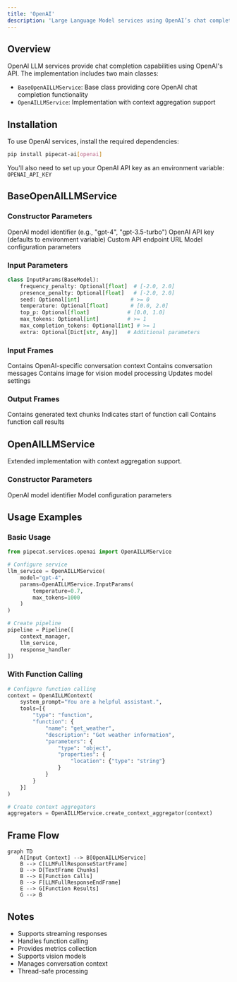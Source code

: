 ```yaml
---
title: 'OpenAI'
description: 'Large Language Model services using OpenAI’s chat completion API'
---
```


## Overview

OpenAI LLM services provide chat completion capabilities using OpenAI's API. The implementation includes two main classes:

- `BaseOpenAILLMService`: Base class providing core OpenAI chat completion functionality
- `OpenAILLMService`: Implementation with context aggregation support

## Installation

To use OpenAI services, install the required dependencies:

```bash
pip install pipecat-ai[openai]
```

You'll also need to set up your OpenAI API key as an environment variable: `OPENAI_API_KEY`

## BaseOpenAILLMService

### Constructor Parameters

<ParamField path="model" type="str" required>
  OpenAI model identifier (e.g., "gpt-4", "gpt-3.5-turbo")
</ParamField>

<ParamField path="api_key" type="str" optional>
  OpenAI API key (defaults to environment variable)
</ParamField>

<ParamField path="base_url" type="str" optional>
  Custom API endpoint URL
</ParamField>

<ParamField path="params" type="InputParams" optional>
  Model configuration parameters
</ParamField>

### Input Parameters

```python
class InputParams(BaseModel):
    frequency_penalty: Optional[float]  # [-2.0, 2.0]
    presence_penalty: Optional[float]   # [-2.0, 2.0]
    seed: Optional[int]                # >= 0
    temperature: Optional[float]       # [0.0, 2.0]
    top_p: Optional[float]            # [0.0, 1.0]
    max_tokens: Optional[int]         # >= 1
    max_completion_tokens: Optional[int] # >= 1
    extra: Optional[Dict[str, Any]]   # Additional parameters
```

### Input Frames

<ParamField path="OpenAILLMContextFrame" type="Frame">
  Contains OpenAI-specific conversation context
</ParamField>

<ParamField path="LLMMessagesFrame" type="Frame">
  Contains conversation messages
</ParamField>

<ParamField path="VisionImageRawFrame" type="Frame">
  Contains image for vision model processing
</ParamField>

<ParamField path="LLMUpdateSettingsFrame" type="Frame">
  Updates model settings
</ParamField>

### Output Frames

<ParamField path="TextFrame" type="Frame">
  Contains generated text chunks
</ParamField>

<ParamField path="FunctionCallInProgressFrame" type="Frame">
  Indicates start of function call
</ParamField>

<ParamField path="FunctionCallResultFrame" type="Frame">
  Contains function call results
</ParamField>

## OpenAILLMService

Extended implementation with context aggregation support.

### Constructor Parameters

<ParamField path="model" type="str" default="gpt-4">
  OpenAI model identifier
</ParamField>

<ParamField path="params" type="BaseOpenAILLMService.InputParams">
  Model configuration parameters
</ParamField>

## Usage Examples

### Basic Usage

```python
from pipecat.services.openai import OpenAILLMService

# Configure service
llm_service = OpenAILLMService(
    model="gpt-4",
    params=OpenAILLMService.InputParams(
        temperature=0.7,
        max_tokens=1000
    )
)

# Create pipeline
pipeline = Pipeline([
    context_manager,
    llm_service,
    response_handler
])
```

### With Function Calling

```python
# Configure function calling
context = OpenAILLMContext(
    system_prompt="You are a helpful assistant.",
    tools=[{
        "type": "function",
        "function": {
            "name": "get_weather",
            "description": "Get weather information",
            "parameters": {
                "type": "object",
                "properties": {
                    "location": {"type": "string"}
                }
            }
        }
    }]
)

# Create context aggregators
aggregators = OpenAILLMService.create_context_aggregator(context)
```

## Frame Flow

```mermaid
graph TD
    A[Input Context] --> B[OpenAILLMService]
    B --> C[LLMFullResponseStartFrame]
    B --> D[TextFrame Chunks]
    B --> E[Function Calls]
    B --> F[LLMFullResponseEndFrame]
    E --> G[Function Results]
    G --> B
```

## Notes

- Supports streaming responses
- Handles function calling
- Provides metrics collection
- Supports vision models
- Manages conversation context
- Thread-safe processing
